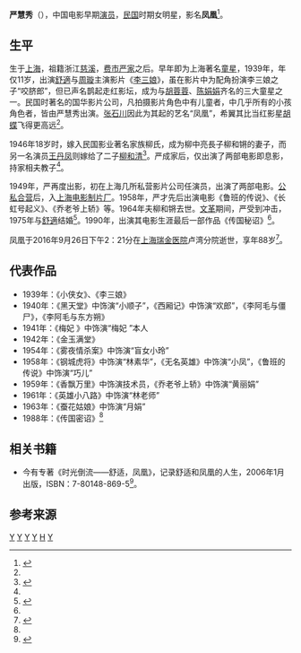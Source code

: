 '''严慧秀'''（{{bd|1928年||2016年|9月26日|Y严}}），中国电影早期[[演员|演员]]，[[中華民國|民国]]时期女明星，影名'''凤凰'''<ref name="yan phenix">{{cite web |url=http://www.inkui.com/a1/D/DE016DDB21BE7031418D_i.html |title=凤凰的传略 |publisher=音魁网 |accessdate=2016-09-02 |archive-date=2012-07-17 |archive-url=https://web.archive.org/web/20120717153032/http://inkui.com/a1/D/DE016DDB21BE7031418D_i.html |dead-url=no }}</ref>。

==生平==

生于[[上海|上海]]，祖籍浙江[[慈溪|慈溪]]，[[费市严家|费市严家]]之后。早年即为上海著名[[童星|童星]]，1939年，年仅11岁，出演[[舒適_(演員)|舒適]]与[[周璇|周璇]]主演影片《[[李三娘|李三娘]]》，虽在影片中为配角扮演李三娘之子“咬脐郎”，但已声名鹊起走红影坛，成为与[[胡蓉蓉|胡蓉蓉]]、[[陈娟娟|陈娟娟]]齐名的三大童星之一。民国时著名的国华影片公司，凡拍摄影片角色中有儿童者，中几乎所有的小孩角色者，皆由严慧秀出演。[[张石川|张石川]]因此为其起的艺名“凤凰”，希翼其比当红影星[[胡蝶|胡蝶]]飞得更高远<ref name="yan phenix"/>。

1946年18岁时，嫁入民国影业著名家族柳氏，成为柳中亮長子柳和锵的妻子，而另一名演员[[王丹凤|王丹凤]]则嫁给了二子[[柳和清|柳和清]]<ref>{{cite web |url=http://www.shuku.net/novels/history/shdhmjm/shdhmjm39.html |title=电影柳家上海创业记 |accessdate=2016-09-02 |archive-date=2019-02-19 |archive-url=https://web.archive.org/web/20190219184323/http://www.shuku.net/novels/history/shdhmjm/shdhmjm39.html |dead-url=no }}</ref>。严成家后，仅出演了两部电影即息影，持家相夫教子<ref name="yan phenix"/>。

1949年，严再度出影，初在上海几所私营影片公司任演员，出演了两部电影。[[公私合营|公私合营]]后，入[[上海电影制片厂|上海电影制片厂]]。1958年，严才先后出演电影《鲁班的传说》、《长虹号起义》、《乔老爷上轿》等。1964年夫柳和锵去世。[[文革|文革]]期间，严受到冲击，1975年与[[舒適_(演員)|舒適]]结婚<ref>{{cite web |url=http://sh.sina.cn/news/2016-09-28/detail-ifxwkzyh3770730.d.html?from=wapl |title=老牌影星舒适今迎来百岁生日 曾自导自演《林冲》 |publisher=东方网 |date=2015-04-19 |accessdate=2018-04-05 |archive-date=2020-03-25 |archive-url=https://web.archive.org/web/20200325083538/http://sh.sina.cn/news/2016-09-28/detail-ifxwkzyh3770730.d.html?from=wapl |dead-url=no }}</ref>。1990年，出演其电影生涯最后一部作品《传国秘诏》<ref name="yan phenix"/>。

凤凰于2016年9月26日下午2：21分在[[上海瑞金医院|上海瑞金医院]]卢湾分院逝世，享年88岁<ref>{{cite web |url=http://sh.eastday.com/m/20150419/u1a8674425.html |title=88岁老上海著名影星凤凰逝世 47岁嫁影帝舒适 |publisher=新浪网 |date=2016-09-28 |accessdate=2016-09-02 |archive-date=2020-03-25 |archive-url=https://web.archive.org/web/20200325083540/http://sh.eastday.com/m/20150419/u1a8674425.html |dead-url=no }}</ref>。

==代表作品==
* 1939年：《小侠女》、《李三娘》
* 1940年：《黑天堂》中饰演“小顺子”，《西厢记》中饰演“欢郎”，《李阿毛与僵尸》，《李阿毛与东方朔》
* 1941年：《梅妃 》中饰演“梅妃 ”本人
* 1942年：《金玉满堂》
* 1954年：《雾夜情杀案》中饰演“盲女小玲”
* 1958年：《钢城虎将》中饰演“林素华”，《无名英雄》中饰演“小凤”，《鲁班的传说》中饰演“巧儿”
* 1959年：《香飘万里》中饰演技术员，《乔老爷上轿》中饰演“黄丽娟”
* 1961年：《英雄小八路》中饰演“林老师”
* 1963年：《蚕花姑娘》中饰演“月娟”
* 1988年：《传国密诏》<ref name="yan phenix"/>

==相关书籍==
* 今有专著《时光倒流——舒适，凤凰》，记录舒适和凤凰的人生，2006年1月出版，ISBN：7-80148-869-5<ref>{{cite web |url=http://www.china.com.cn/book/zhuanti/dwzb/txt/2006-02/22/content_6131892.htm |title=“光影百年”系列：《时光倒流——舒适，凤凰》 |publisher=中国网 |date=2006-02-22 |accessdate=2016-09-02 |archive-date=2020-03-25 |archive-url=https://web.archive.org/web/20200325083547/http://www.china.com.cn/book/zhuanti/dwzb/txt/2006-02/22/content_6131892.htm |dead-url=no }}</ref>。

==参考来源==
{{reflist|2}}

[[Category:慈溪人|Y]]
[[Category:宁波裔上海人|Y]]
[[Category:柳中亮家族|Y]]
[[Category:中国电影女演员|Y]]
[[Category:费市严家|H]]
[[Category:舒高第家族|Y]]